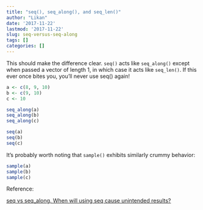 ```yaml
---
title: "seq(), seq_along(), and seq_len()"
author: "Likan"
date: '2017-11-22'
lastmod: '2017-11-22'
slug: seq-versus-seq-along
tags: []
categories: []
---
```


This should make the difference clear. `seq()` acts like `seq_along()` except when passed a vector of length 1, in which case it acts like `seq_len()`.  If this ever once bites you, you'll never use seq() again!

``` r
a <- c(8, 9, 10)
b <- c(9, 10)
c <- 10

seq_along(a)
seq_along(b)
seq_along(c)

seq(a)
seq(b)
seq(c)
```

It's probably worth noting that `sample()` exhibits similarly crummy behavior:

```r
sample(a)
sample(b)
sample(c)
```

Reference:

[seq vs seq_along. When will using seq cause unintended results?](https://stackoverflow.com/questions/13732062/seq-vs-seq-along-when-will-using-seq-cause-unintended-results/13732373#13732373)
